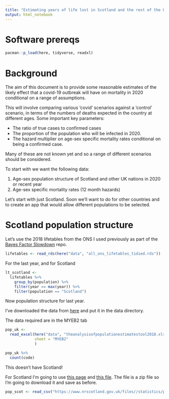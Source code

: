 ```yaml
---
title: "Estimating years of life lost in Scotland and the rest of the UK from Covid-19 under different scenarios"
output: html_notebook
---
```


# Software prereqs 

```r
pacman::p_load(here, tidyverse, readxl)

```


# Background

The aim of this document is to provide some reasonable estimates of the likely effect that a covid-19 outbreak will have on mortality in 2020 conditional on a range of assumptions. 

This will involve comparing various 'covid' scenarios against a 'control' scenario, in terms of the numbers of deaths expected in the country at different ages. Some important key parameters: 

* The ratio of true cases to confirmed cases 
* The proportion of the population who will be infected in 2020. 
* The hazard multiplier on age-sex specific mortality rates conditional on being a confirmed case. 

Many of these are not known yet and so a range of different scenarios should be considered. 

To start with we want the following data: 

1. Age-sex population structure of Scotland and other UK nations in 2020 or recent year 
2. Age-sex specific mortality rates (12 month hazards)

Let's start with just Scotland. Soon we'll want to do for other countries and to create an app that would allow different populations to be selected. 

# Scotland population structure 

Let's use the 2018 lifetables from the ONS I used previously as part of the [Bayes Factor Slowdown](https://github.com/JonMinton/bayes_factor_slowdown/) repo.

```r
lifetables <- read_rds(here("data", "all_ons_lifetables_tidied.rds"))

```


For the last year, and for Scotland 

```r
lt_scotland <- 
  lifetables %>% 
    group_by(population) %>% 
    filter(year == max(year)) %>% 
    filter(population == "Scotland")
```

Now population structure for last year.

I've downloaded the data from [here](https://www.ons.gov.uk/peoplepopulationandcommunity/populationandmigration/populationestimates/datasets/analysisofpopulationestimatestool) and put it in the data directory.  

The data required are in the MYEB2 tab

```r
pop_uk <- 
  read_excel(here("data", "theanalysisofpopulationestimatestool2018.xlsx"),
             sheet = "MYEB2"
             )
```


```r
pop_uk %>% 
  count(code)

```

This doesn't have Scotland! 

For Scotland I'm going to use [this page](https://www.nrscotland.gov.uk/statistics-and-data/statistics/statistics-by-theme/population/population-estimates/mid-year-population-estimates/mid-2018) and [this file](https://www.nrscotland.gov.uk/files//statistics/population-estimates/mid-18/mid-year-pop-est-18-tabs.zip). The file is a zip file so I'm going to download it and save as before. 




```r

pop_scot <- read_csv("https://www.nrscotland.gov.uk/files//statistics/population-estimates/mid-18/mid-year-pop-est-18-tabs.zip")

```

